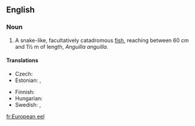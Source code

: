 ==English==
{{wikipedia}}

===Noun===
{{en-noun|sg=[[European]] [[eel]]}}

# {{fish}} A snake-like, facultatively catadromous [[fish]], reaching between 60 cm and 1½ m of length, ''Anguilla anguilla''.

====Translations====
{{trans-top|fish}}
* Czech: {{t+|cs|úhoř říční|m}}
* Estonian: {{t+|et|angerjas}}, {{t|fi|euroopa angerjas}}
{{trans-mid}}
* Finnish: {{t+|fi|ankerias}}
* Hungarian: {{t|hu|angolna}}
* Swedish: {{t+|sv|ål|c}}, {{t|sv|europeisk ål|c}}
{{trans-bottom}}

[[fr:European eel]]